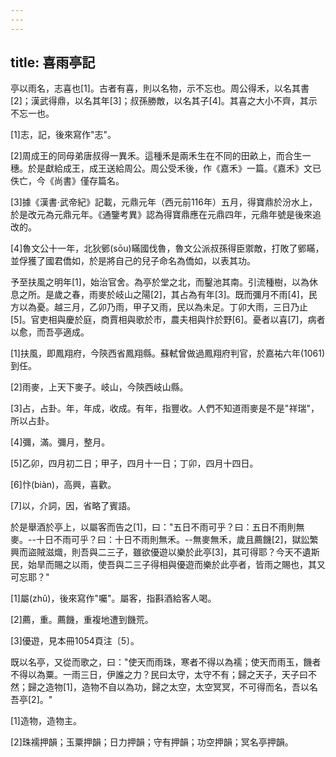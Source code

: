 ```yaml
---
---
---
```

title: 喜雨亭記
---



亭以雨名，志喜也[1]。古者有喜，則以名物，示不忘也。周公得禾，以名其書[2]；漢武得鼎，以名其年[3]；叔孫勝敵，以名其子[4]。其喜之大小不齊，其示不忘一也。

[1]志，記，後來寫作"志"。

[2]周成王的同母弟唐叔得一異禾。這種禾是兩禾生在不同的田畝上，而合生一穗。於是獻給成王，成王送給周公。周公受禾後，作《嘉禾》一篇。《嘉禾》文已佚亡，今《尚書》僅存篇名。

[3]據《漢書·武帝紀》記載，元鼎元年（西元前116年）五月，得寶鼎於汾水上，於是改元為元鼎元年。《通鑒考異》認為得寶鼎應在元鼎四年，元鼎年號是後來追改的。

[4]魯文公十一年，北狄鄋(sōu)瞞國伐魯，魯文公派叔孫得臣禦敵，打敗了鄋瞞，並俘獲了國君僑如，於是將自己的兒子命名為僑如，以表其功。

予至扶風之明年[1]，始治官舍。為亭於堂之北，而鑿池其南。引流種樹，以為休息之所。是歲之春，雨麥於岐山之陽[2]，其占為有年[3]。既而彌月不雨[4]，民方以為憂。越三月，乙卯乃雨，甲子又雨，民以為未足。丁卯大雨，三日乃止[5]。官吏相與慶於庭，商賈相與歌於市，農夫相與忭於野[6]。憂者以喜[7]，病者以愈，而吾亭適成。

[1]扶風，即鳳翔府，今陝西省鳳翔縣。蘇軾曾做過鳳翔府判官，於嘉祐六年(1061)到任。

[2]雨麥，上天下麥子。岐山，今陝西岐山縣。

[3]占，占卦。年，年成，收成。有年，指豐收。人們不知道雨麥是不是"祥瑞"，所以占卦。

[4]彌，滿。彌月，整月。

[5]乙卯，四月初二日；甲子，四月十一日；丁卯，四月十四日。

[6]忭(biàn)，高興，喜歡。

[7]以，介詞，因，省略了賓語。

於是舉酒於亭上，以屬客而告之[1]，曰："五日不雨可乎？曰：五日不雨則無麥。--十日不雨可乎？曰：十日不雨則無禾。--無麥無禾，歲且薦饑[2]，獄訟繁興而盜賊滋熾，則吾與二三子，雖欲優遊以樂於此亭[3]，其可得耶？今天不遺斯民，始旱而賜之以雨，使吾與二三子得相與優遊而樂於此亭者，皆雨之賜也，其又可忘耶？"

[1]屬(zhǔ)，後來寫作"囑"。屬客，指斟酒給客人喝。

[2]薦，重。薦饑，重複地遭到饑荒。

[3]優遊，見本冊1054頁注〔5〕。

既以名亭，又從而歌之，曰："使天而雨珠，寒者不得以為襦；使天而雨玉，饑者不得以為粟。一雨三日，伊誰之力？民曰太守，太守不有；歸之天子，天子曰不然；歸之造物[1]，造物不自以為功，歸之太空，太空冥冥，不可得而名，吾以名吾亭[2]。"

[1]造物，造物主。

[2]珠襦押韻；玉粟押韻；日力押韻；守有押韻；功空押韻；冥名亭押韻。